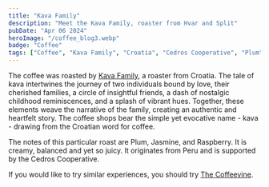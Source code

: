 ```yaml
---
title: "Kava Family"
description: "Meet the Kava Family, roaster from Hvar and Split"
pubDate: "Apr 06 2024"
heroImage: "/coffee_blog3.webp"
badge: "Coffee"
tags: ["Coffee", "Kava Family", "Croatia", "Cedros Cooperative", "Plum", "Jasmine", "Raspberry"]
---
```


The coffee was roasted by [Kava Family](https://kava.family), a roaster from Croatia.
The tale of kava intertwines the journey of two individuals bound by love, their cherished families, a circle of insightful friends, a dash of nostalgic childhood reminiscences, and a splash of vibrant hues.
Together, these elements weave the narrative of the family, creating an authentic and heartfelt story.
The coffee shops bear the simple yet evocative name - kava - drawing from the Croatian word for coffee.

The notes of this particular roast are Plum, Jasmine, and Raspberry. It is creamy, balanced and yet so juicy.
It originates from Peru and is supported by the Cedros Cooperative.

If you would like to try similar experiences, you should try [The Coffeevine](https://thecoffeevine.com/).
